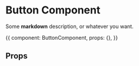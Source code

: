 
<Meta title='App Component' component={ButtonComponent} />

# Button Component

Some **markdown** description, or whatever you want.

<Story name='basic' height='400px'>{{
  component: ButtonComponent,
  props: {},
}}</Story>

## Props

<Props of={ButtonComponent} />
